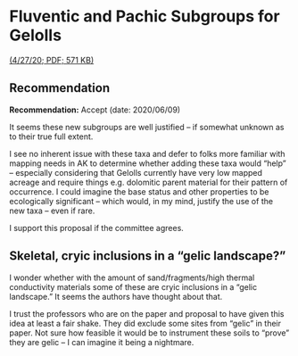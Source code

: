# Fluventic and Pachic Subgroups for Gelolls 

[(4/27/20; PDF; 571 KB)](https://www.nrcs.usda.gov/wps/PA_NRCSConsumption/download?cid=nrcseprd1569024&ext=pdf)

## Recommendation

**Recommendation:** Accept (date: 2020/06/09)

It seems these new subgroups are well justified -- if somewhat unknown as to their true full extent. 

I see no inherent issue with these taxa and defer to folks more familiar with mapping needs in AK to determine whether adding these taxa would “help” – especially considering that Gelolls currently have very low mapped acreage and require things e.g. dolomitic parent material for their pattern of occurrence. I could imagine the base status and other properties to be ecologically significant – which would, in my mind, justify the use of the new taxa – even if rare.

I support this proposal if the committee agrees.

## Skeletal, cryic inclusions in a "gelic landscape?"

I wonder whether with the amount of sand/fragments/high thermal conductivity materials some of these are cryic inclusions in a "gelic landscape." It seems the authors have thought about that.

I trust the professors who are on the paper and proposal to have given this idea at least a fair shake. They did exclude some sites from "gelic" in their paper. Not sure how feasible it would be to instrument these soils to “prove” they are gelic – I can imagine it being a nightmare.
